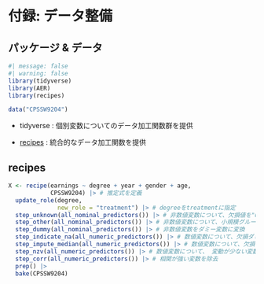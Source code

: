 # 付録: データ整備 {#sec-PreProcess}

## パッケージ & データ

```r
#| message: false
#| warning: false
library(tidyverse)
library(AER)
library(recipes)

data("CPSSW9204")
```

-   tidyverse : 個別変数についてのデータ加工関数群を提供

-   [recipes](https://recipes.tidymodels.org/) : 統合的なデータ加工関数を提供

## recipes

```r
X <- recipe(earnings ~ degree + year + gender + age,
            CPSSW9204) |> # 推定式を定義
  update_role(degree,
              new_role = "treatment") |> # degreeをtreatmentに指定
  step_unknown(all_nominal_predictors()) |> # 非数値変数について、欠損値を"unknown"に変更
  step_other(all_nominal_predictors()) |> # 非数値変数について、小規模グループを"other"に変更
  step_dummy(all_nominal_predictors()) |> # 非数値変数をダミー変数に変換
  step_indicate_na(all_numeric_predictors()) |> # 数値変数について、欠損ダミーを作成
  step_impute_median(all_numeric_predictors()) |> # 数値変数について、欠損値に中央値を補完
  step_nzv(all_numeric_predictors()) |> # 数値変数について、 変動が少ない変数を除外
  step_corr(all_numeric_predictors()) |> # 相関が強い変数を除去
  prep() |> 
  bake(CPSSW9204)
```


